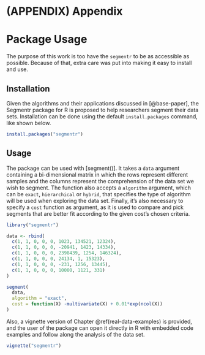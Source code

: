# (APPENDIX) Appendix {-}

# Package Usage

The purpose of this work is too have the `segmentr` to be as accessible as possible.
Because of that, extra care was put into making it easy to install and use.

## Installation

Given the algorithms and their applications discussed in [@base-paper],
the Segmentr package for R is proposed to help researchers segment their
data sets. Installation can be done using the default `install.packages` command,
like shown below.

```r
install.packages("segmentr")
```

## Usage

The package can be used with [segment()]. It takes a `data` argument containing a bi-dimensional matrix
in which the rows represent different samples and the columns represent the comprehension of the data set
we wish to segment. The function also accepts a `algorithm` argument, which can be `exact`, `hierarchical`
or `hybrid`, that specifies the type of algorithm will be used when exploring the data set. Finally, it's
also necessary to specify a `cost` function as argument, as it is used to compare and pick segments
that are better fit according to the given cost's chosen criteria.

```r
library("segmentr")

data <- rbind(
  c(1, 1, 0, 0, 0, 1023, 134521, 12324),
  c(1, 1, 0, 0, 0, -20941, 1423, 14334),
  c(1, 1, 0, 0, 0, 2398439, 1254, 146324),
  c(1, 1, 0, 0, 0, 24134, 1, 15323),
  c(1, 1, 0, 0, 0, -231, 1256, 13445),
  c(1, 1, 0, 0, 0, 10000, 1121, 331)
)

segment(
  data,
  algorithm = "exact",
  cost = function(X) -multivariate(X) + 0.01*exp(ncol(X))
)
```

Also, a vignette version of Chapter \@ref(real-data-examples) is provided, and the user of the package can
open it directly in R with embedded code examples and follow along the analysis of the data set.

```r
vignette("segmentr")
```
